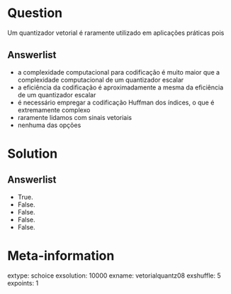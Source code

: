 Question
========
Um quantizador vetorial é raramente utilizado em aplicações práticas pois

Answerlist
----------
* a complexidade computacional para codificação é muito maior que a complexidade computacional de um quantizador escalar
* a eficiência da codificação é aproximadamente a mesma da eficiência de um quantizador escalar
* é necessário empregar a codificação Huffman dos índices, o que é extremamente complexo
* raramente lidamos com sinais vetoriais 
* nenhuma das opções

Solution
========

Answerlist
----------
* True.
* False.
* False.
* False.
* False.

Meta-information
================
extype: schoice
exsolution: 10000
exname: vetorialquantz08
exshuffle: 5
expoints: 1
